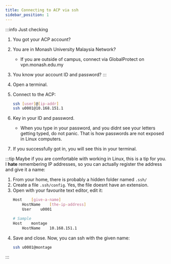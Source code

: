```yaml
---
title: Connecting to ACP via ssh
sidebar_position: 1
---
```


:::info Just checking
1. You got your ACP account?
1. You are in Monash University Malaysia Network?
    - If you are outside of campus, connect via GlobalProtect on vpn.monash.edu.my
1. You know your account ID and password?
:::


1. Open a terminal.
1. Connect to the ACP:
    ```bash
    ssh [user]@[ip-addr]
    ssh u0001@10.168.151.1
    ```
1. Key in your ID and password.
   - When you type in your password, and you didnt see your letters getting typed, do not panic. That is how passwords are not exposed in Linux computers.
1. If you successfully got in, you will see this in your terminal.
    <!-- TODO: Add a successful login into Montage -->

:::tip
Maybe if you are comfortable with working in Linux, this is a tip for you. I **hate** remembering IP addresses, so you can actually register the address and give it a name:

1. From your home, there is probably a hidden folder named `.ssh/`
1. Create a file `.ssh/config`. Yes, the file doesnt have an extension.
1. Open with your favourite text editor, edit it:
    ```bash
    Host    [give-a-name]
        HostName    [the-ip-address]
        User    u0001
    
    # Sample
    Host    montage
        HostName    10.168.151.1
    ```
1. Save and close. Now, you can ssh with the given name:
    ```bash
    ssh u0001@montage
    ```
:::
